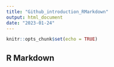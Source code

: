 ```yaml
---
title: "Github_introduction_RMarkdown"
output: html_document
date: "2023-01-24"
---
```


```r
knitr::opts_chunk$set(echo = TRUE)
```

## R Markdown
